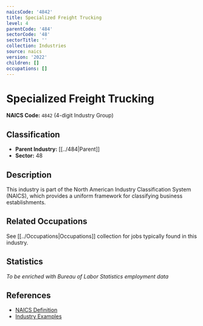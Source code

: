 ```yaml
---
naicsCode: '4842'
title: Specialized Freight Trucking
level: 4
parentCode: '484'
sectorCode: '48'
sectorTitle: ''
collection: Industries
source: naics
version: '2022'
children: []
occupations: []
---
```

# Specialized Freight Trucking

**NAICS Code:** `4842` (4-digit Industry Group)

## Classification

- **Parent Industry:** [[../484|Parent]]
- **Sector:** 48

## Description

This industry is part of the North American Industry Classification System (NAICS), which provides a uniform framework for classifying business establishments.

## Related Occupations

See [[../Occupations|Occupations]] collection for jobs typically found in this industry.

## Statistics

*To be enriched with Bureau of Labor Statistics employment data*

## References

- [NAICS Definition](https://www.census.gov/naics/)
- [Industry Examples](https://www.census.gov/naics/2022NAICS/)

